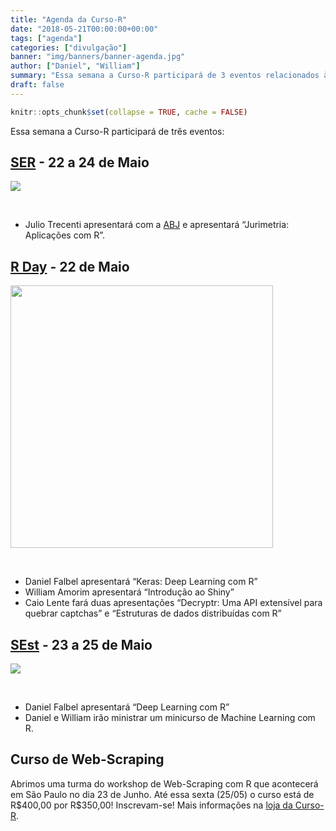 ```yaml
---
title: "Agenda da Curso-R"
date: "2018-05-21T00:00:00+00:00"
tags: ["agenda"]
categories: ["divulgação"]
banner: "img/banners/banner-agenda.jpg"
author: ["Daniel", "William"]
summary: "Essa semana a Curso-R participará de 3 eventos relacionados à R e Estatística. Confira neste post!"
draft: false
---
```


```r
knitr::opts_chunk$set(collapse = TRUE, cache = FALSE)
```

Essa semana a Curso-R participará de três eventos:

## [SER](http://www.ser.uff.br) - 22 a 24 de Maio

![](https://scontent.fsdu17-1.fna.fbcdn.net/v/t31.0-8/26756633_2025091617706402_7668362941929245130_o.jpg?_nc_cat=0&oh=ef2ce6b3769111f79821b0f1707e2ec1&oe=5B99E853)

<br>

* Julio Trecenti apresentará com a [ABJ](https://abj.org.br) e apresentará "Jurimetria: Aplicações com R".

## [R Day](http://rday.leg.ufpr.br) - 22 de Maio


<img src="http://rday.leg.ufpr.br/img/r-day.svg" height="420" width="420" align="middle">

<br>

- Daniel Falbel apresentará "Keras: Deep Learning com R"
- William Amorim apresentará "Introdução ao Shiny"
- Caio Lente fará duas apresentações "Decryptr: Uma API extensível para quebrar captchas" e "Estruturas de dados distribuídas com R"

## [SEst](https://www.facebook.com/SemanaDaEstatistica/) - 23 a 25 de Maio

![](https://scontent.fsdu17-1.fna.fbcdn.net/v/t1.0-9/20293135_1693838603981520_7338941194443704232_n.jpg?_nc_cat=0&oh=940a79d200ceec3535fabafda3b956eb&oe=5B88EE59)

<br>

- Daniel Falbel apresentará "Deep Learning com R"
- Daniel e William irão ministrar um minicurso de Machine Learning com R.

## Curso de Web-Scraping

Abrimos uma turma do workshop de Web-Scraping com R que acontecerá em São Paulo no dia 23 de Junho.
Até essa sexta (25/05) o curso está de R\$400,00 por R\$350,00! Inscrevam-se! 
Mais informações na [loja da Curso-R](http://loja.curso-r.com/web-scraping).









